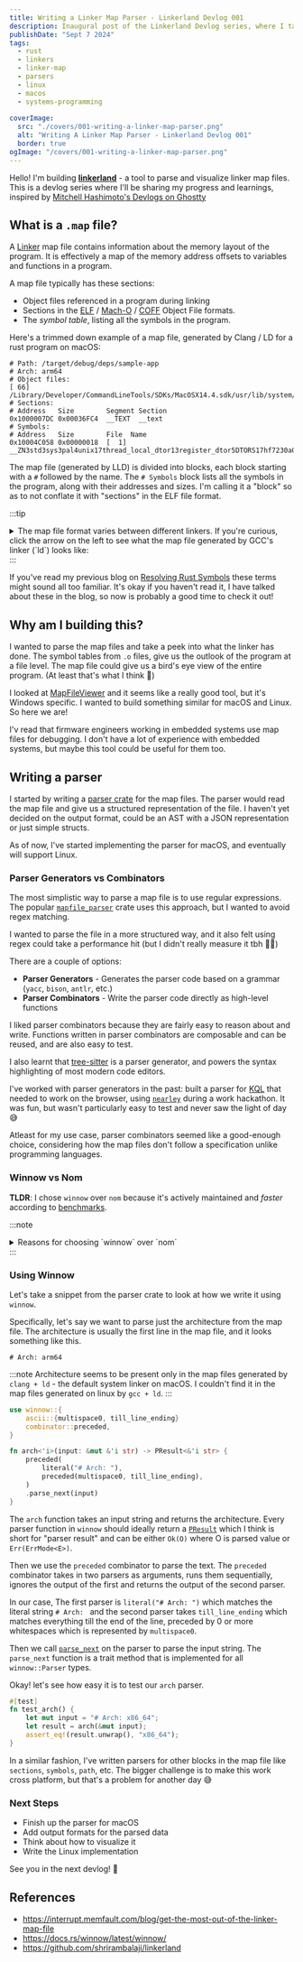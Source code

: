 ```yaml
---
title: Writing a Linker Map Parser - Linkerland Devlog 001
description: Inaugural post of the Linkerland Devlog series, where I talk about writing a parser for linker map files.
publishDate: "Sept 7 2024"
tags:
  - rust
  - linkers
  - linker-map
  - parsers
  - linux
  - macos
  - systems-programming
  
coverImage:
  src: "./covers/001-writing-a-linker-map-parser.png"
  alt: "Writing A Linker Map Parser - Linkerland Devlog 001"
  border: true
ogImage: "/covers/001-writing-a-linker-map-parser.png"
---
```




Hello! I'm building [**linkerland**](https://github.com/shrirambalaji/linkerland) - a tool to parse and visualize linker map files. This is a devlog series where I'll be sharing my progress and learnings,  inspired by [Mitchell Hashimoto's Devlogs on Ghostty](https://mitchellh.com/writing/ghostty-devlog-001)

<div class="tweet-embed">
  <Tweet id="1826355471676309792" />
</div>

## What is a `.map` file?

A [Linker](https://en.wikipedia.org/wiki/Linker_(computing)) map file contains information about the memory layout of the program. It is effectively a map of the memory address offsets to variables and functions in a program.

A map file typically has these sections:
- Object files referenced in a program during linking
- Sections in the [ELF](https://en.wikipedia.org/wiki/Executable_and_Linkable_Format) / [Mach-O](https://en.wikipedia.org/wiki/Mach-O) / [COFF](https://en.wikipedia.org/wiki/COFF) Object File formats.
- The *symbol table*, listing all the symbols in the program.

Here's a trimmed down example of a map file, generated by Clang / LD for a rust program on macOS:

```text title="macos-sample-rust-app.map"
# Path: /target/debug/deps/sample-app
# Arch: arm64
# Object files:
[ 66] /Library/Developer/CommandLineTools/SDKs/MacOSX14.4.sdk/usr/lib/system/libunwind.tbd
# Sections:
# Address	Size    	Segment	Section
0x1000007DC	0x00036FC4	__TEXT	__text
# Symbols:
# Address	Size    	File  Name
0x10004C058	0x00000018	[  1] __ZN3std3sys3pal4unix17thread_local_dtor13register_dtor5DTORS17hf7230a0b661819a4E
```

The map file (generated by LLD) is divided into blocks, each block starting with a `#` followed by the name. The `# Symbols` block lists all the symbols in the program, along with their addresses and sizes. I'm calling it a "block" so as to not conflate it with "sections" in the ELF file format.

:::tip
<details>
<summary>The map file format varies between different linkers. If you're curious, click the arrow on the left to see what the map file generated by GCC's linker (`ld`) looks like:</summary>

<br/>

```text title="ld-output.map"
Archive member included to satisfy reference by file (symbol)

target/out/libbar.a(libbar.bar.353231859863985b-cgu.0.rcgu.o)
                              /path/target/debug/deps/learning_linkers-b617d8cd69d8a0d7.cpwahgvjsr57gus97bejfuwnj.rcgu.o (bar)

Merging program properties

Removed property 0xc0000000 to merge /tmp/rustcOZG9Nq/symbols.o (0x3) and /nix/store/p852ydpr8zlq0szh5fpvvbzzjaq2ydp5-glibc-2.39-52/lib/Scrt1.o (not found)

As-needed library included to satisfy reference by file (symbol)

libc.so.6                     target/out/libfoo.a(std-da896425a938a71e.std.a0dabd9cb6c0976d-cgu.0.rcgu.o) (nanosleep@@GLIBC_2.17)

Discarded input sections

 .rodata.cst4   0x0000000000000000        0x4 /nix/store/p852ydpr8zlq0szh5fpvvbzzjaq2ydp5-glibc-2.39-52/lib/Scrt1.o
 .data          0x0000000000000000        0x4 /nix/store/p852ydpr8zlq0szh5fpvvbzzjaq2ydp5-glibc-2.39-52/lib/Scrt1.o
 .data.rel.ro..Lanon.3a4e54b40bc4949ecbf2c1e94809000e.378
                0x0000000000000000       0x10 target/out/libfoo.a(core-077a73c34c19ca9c.core.9ed7ba0fc6c6436d-cgu.0.rcgu.o)
 .rodata..Lanon.3a4e54b40bc4949ecbf2c1e94809000e.394
                0x0000000000000000        0x2 target/out/libfoo.a(core-077a73c34c19ca9c.core.9ed7ba0fc6c6436d-cgu.0.rcgu.o)

Memory Configuration

Name             Origin             Length             Attributes
*default*        0x0000000000000000 0xffffffffffffffff

Linker script and memory map

LOAD /nix/store/p852ydpr8zlq0szh5fpvvbzzjaq2ydp5-glibc-2.39-52/lib/Scrt1.o
LOAD /nix/store/p852ydpr8zlq0szh5fpvvbzzjaq2ydp5-glibc-2.39-52/lib/crti.o
LOAD /nix/store/m1x0zcvlj5jvgzbxzl8n53qjr5kbfb0y-gcc-13.2.0/lib/gcc/aarch64-unknown-linux-gnu/13.2.0/crtbeginS.o
LOAD /tmp/rustcOZG9Nq/symbols.o
LOAD /path/target/debug/deps/learning_linkers-b617d8cd69d8a0d7.13glgoxqfrapa4422kjiylhjn.rcgu.o
LOAD /path/target/debug/deps/learning_linkers-b617d8cd69d8a0d7.5ltaynf8hmx71k4xzabglzwzv.rcgu.o
LOAD /path/target/debug/deps/learning_linkers-b617d8cd69d8a0d7.a66fw6re8gsowyur9ec2r6vhh.rcgu.o
LOAD /path/target/debug/deps/learning_linkers-b617d8cd69d8a0d7.cpwahgvjsr57gus97bejfuwnj.rcgu.o
LOAD /path/target/debug/deps/learning_linkers-b617d8cd69d8a0d7.djv3k11is87wsaj7dpfbgrbha.rcgu.o
LOAD /path/target/debug/deps/learning_linkers-b617d8cd69d8a0d7.ey1yr5g74cciy6i8m9mvw3cfs.rcgu.o
LOAD /path/target/debug/deps/learning_linkers-b617d8cd69d8a0d7.24vwyyh6wgrsmswrip7k1j013.rcgu.o
LOAD target/out/libfoo.a
LOAD target/out/libbar.a

                [!provide]                        PROVIDE (__executable_start = SEGMENT_START ("text-segment", 0x0))
                0x0000000000000270                . = (SEGMENT_START ("text-segment", 0x0) + SIZEOF_HEADERS)

.interp         0x0000000000000270       0x54
 *(.interp)
 .interp        0x0000000000000270       0x54 /nix/store/p852ydpr8zlq0szh5fpvvbzzjaq2ydp5-glibc-2.39-52/lib/Scrt1.o

.note.ABI-tag   0x00000000000002c4       0x20
 .note.ABI-tag  0x00000000000002c4       0x20 /nix/store/p852ydpr8zlq0szh5fpvvbzzjaq2ydp5-glibc-2.39-52/lib/Scrt1.o

.note.gnu.build-id
 *(.note.gnu.build-id)

.hash           0x00000000000002e8      0x1ac
 *(.hash)
 .hash          0x00000000000002e8      0x1ac /nix/store/p852ydpr8zlq0szh5fpvvbzzjaq2ydp5-glibc-2.39-52/lib/Scrt1.o

.gnu.hash       0x0000000000000498       0x1c
 *(.gnu.hash)
 .gnu.hash      0x0000000000000498       0x1c /nix/store/p852ydpr8zlq0szh5fpvvbzzjaq2ydp5-glibc-2.39-52/lib/Scrt1.o

.dynsym         0x00000000000004b8      0x660
 *(.dynsym)
 .dynsym        0x00000000000004b8      0x660 /nix/store/p852ydpr8zlq0szh5fpvvbzzjaq2ydp5-glibc-2.39-52/lib/Scrt1.o

.dynstr         0x0000000000000b18      0x447
 *(.dynstr)
 .dynstr        0x0000000000000b18      0x447 /nix/store/p852ydpr8zlq0szh5fpvvbzzjaq2ydp5-glibc-2.39-52/lib/Scrt1.o

.gnu.version    0x0000000000000f60       0x88
 *(.gnu.version)
 .gnu.version   0x0000000000000f60       0x88 /nix/store/p852ydpr8zlq0szh5fpvvbzzjaq2ydp5-glibc-2.39-52/lib/Scrt1.o

.gnu.version_d  0x0000000000000fe8        0x0
 *(.gnu.version_d)
 .gnu.version_d
                0x0000000000000fe8        0x0 /nix/store/p852ydpr8zlq0szh5fpvvbzzjaq2ydp5-glibc-2.39-52/lib/Scrt1.o

.gnu.version_r  0x0000000000000fe8       0xb0
 *(.gnu.version_r)
 .gnu.version_r
                0x0000000000000fe8       0xb0 /nix/store/p852ydpr8zlq0szh5fpvvbzzjaq2ydp5-glibc-2.39-52/lib/Scrt1.o

.rela.dyn       0x0000000000001098     0x2f10
0.rcgu.o)

```
</details>
:::


If you've read my previous blog on [Resolving Rust Symbols](/posts/resolving-rust-symbols) these terms might sound all too familiar. It's okay if you haven't read it, I have talked about these in the blog, so now is probably a good time to check it out!

## Why am I building this?

I wanted to parse the map files and take a peek into what the linker has done. The symbol tables from `.o` files, give us the outlook of the program at a file level. The map file could give us a bird's eye view of the entire program. (At least that's what I think 🤔)

I looked at [MapFileViewer](https://github.com/govind-mukundan/MapViewer) and it seems like a really good tool, but it's Windows specific. I wanted to build something similar for macOS and Linux. So here we are!

I'v read that firmware engineers working in embedded systems use map files for debugging. I don't have a lot of experience with embedded systems, but maybe this tool could be useful for them too.


## Writing a parser

I started by writing a [parser crate](https://github.com/shrirambalaji/linkerland/tree/main/crates/parser) for the map files. The parser would read the map file and give us a structured representation of the file. I haven't yet decided on the output format, could be an AST with a JSON representation or just simple structs.

As of now, I've started implementing the parser for macOS, and eventually will support Linux.

### Parser Generators vs Combinators

The most simplistic way to parse a map file is to use regular expressions. The popular [`mapfile_parser`](https://crates.io/crates/mapfile_parser) crate uses this approach, but I wanted to avoid regex matching.

I wanted to parse the file in a more structured way, and it also felt using regex could take a performance hit (but I didn't really measure it tbh 🤷‍♂️)

There are a couple of options:
* **Parser Generators** - Generates the parser code based on a grammar (`yacc`, `bison`, `antlr`, etc.)
* **Parser Combinators** - Write the parser code directly as high-level functions

I liked parser combinators because they are fairly easy to reason about and write. Functions written in parser combinators are composable and can be reused, and are also easy to test.

I also learnt that [tree-sitter](https://tree-sitter.github.io/tree-sitter/) is a parser generator, and powers the syntax highlighting of most modern code editors.

I've worked with parser generators in the past: built a parser for [KQL](https://learn.microsoft.com/en-us/sharepoint/dev/general-development/keyword-query-language-kql-syntax-reference) that needed to work on the browser, using [`nearley`](https://nearley.js.org) during a work hackathon. It was fun, but wasn't particularly easy to test and never saw the light of day 😅

Atleast for my use case, parser combinators seemed like a good-enough choice, considering how the map files don't follow a specification unlike programming languages.

### Winnow vs Nom

**TLDR**: I chose `winnow` over `nom` because it's actively maintained and _faster_ according to [benchmarks](https://github.com/rosetta-rs/parse-rosetta-rs/).

:::note
<details>
<summary>Reasons for choosing `winnow` over `nom`</summary>

I used `nom` a couple of years ago for some Advent of Code challenges, and I faintly remember liking it.  I found out about `winnow` from [Adam Chalmers](https://twitter.com/adam_chal) video in [Zoo's Rust Club - How To Build Parsers](https://youtu.be/QF3kMyzMC40) and then learnt that the maintainer took a break, and `winnow` was a fork of `nom` that was actively maintained. The [benchmarks](https://github.com/rosetta-rs/parse-rosetta-rs/) also showed that `winnow` was faster than `nom`, so I decided to give it a spin.

If you want a history lesson on why `winnow` was built, here's a [blog](https://epage.github.io/blog/2023/02/winnow-toml-edit-combine-nom/) from the maintainer - Edward Page.

In the version of `nom` I was using, there was heavy use of macros which I disliked, as they usually take a compile-time hit, and also a _skill issue_ that I can't read and write macros very well (yet).
</details>
:::

### Using Winnow

Let's take a snippet from the parser crate to look at how we write it using `winnow`.

Specifically, let's say we want to parse just the architecture from the map file. The architecture is usually the first line in the map file, and it looks something like this.

```text
# Arch: arm64
```

:::note
Architecture seems to be present only in the map files generated by `clang + ld` - the default system linker on macOS. I couldn't find it in the map files generated on linux by `gcc + ld`.
:::

```rust title="parser/src/lib.rs"
use winnow::{
    ascii::{multispace0, till_line_ending}
    combinator::preceded,
}

fn arch<'i>(input: &mut &'i str) -> PResult<&'i str> {
    preceded(
        literal("# Arch: "),
        preceded(multispace0, till_line_ending),
    )
    .parse_next(input)
}
```

The `arch` function takes an input string and returns the architecture. Every parser function in `winnow` should ideally return a [`PResult`](https://docs.rs/winnow/latest/winnow/error/type.PResult.html) which I think is short for "parser result" and can be either `Ok(O)` where O is parsed value or `Err(ErrMode<E>)`.

Then we use the `preceded` combinator to parse the text. The `preceded` combinator takes in two parsers as arguments, runs them sequentially, ignores the output of the first and returns the output of the second parser.

In our case, The first parser is `literal("# Arch: ")` which matches the literal string `# Arch: ` and the second parser takes  `till_line_ending` which matches everything till the end of the line, preceded by 0 or more whitespaces which is represented by `multispace0`.

Then we call [`parse_next`](https://docs.rs/winnow/latest/winnow/trait.Parser.html#tymethod.parse_next) on the parser to parse the input string. The `parse_next` function is a trait method that is implemented for all `winnow::Parser` types.

Okay! let's see how easy it is to test our `arch` parser.

```rust title="parser/src/lib.rs"
#[test]
fn test_arch() {
    let mut input = "# Arch: x86_64";
    let result = arch(&mut input);
    assert_eq!(result.unwrap(), "x86_64");
}
```

In a similar fashion, I've written parsers for other blocks in the map file like `sections`, `symbols`, `path`, etc. The bigger challenge is to make this work cross platform, but that's a problem for another day 😅

### Next Steps

- Finish up the parser for macOS
- Add output formats for the parsed data
- Think about how to visualize it
- Write the Linux implementation


See you in the next devlog! 👋

## References

- https://interrupt.memfault.com/blog/get-the-most-out-of-the-linker-map-file
- https://docs.rs/winnow/latest/winnow/
- https://github.com/shrirambalaji/linkerland
